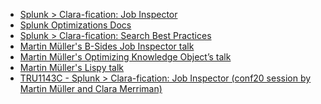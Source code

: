 

* [Splunk > Clara-fication: Job Inspector](https://www.splunk.com/en_us/blog/tips-and-tricks/splunk-clara-fication-job-inspector.html)
* [​Splunk Optimizations Docs](https://docs.splunk.com/Documentation/Splunk/latest/Search/Built-inoptimization)
* [Splunk > Clara-fication: Search Best Practices](https://www.splunk.com/en_us/blog/customers/splunk-clara-fication-search-best-practices.html)
* [​Martin Müller's B-Sides Job Inspector talk](https://www.youtube.com/watch?v=1QCZ5klSptM)
* [​Martin Müller's Optimizing Knowledge Object’s talk](http://conf.splunk.com/session/2015/recordings/2015-splunk-134.mp4)
* [​Martin Müller's Lispy talk](https://conf.splunk.com/files/2019/summit/FN1003.mp4)
* [TRU1143C - Splunk > Clara-fication: Job Inspector (conf20 session by Martin Müller and Clara Merriman)](https://conf.splunk.com/watch/conf-online.html?search=TRU1143C)

